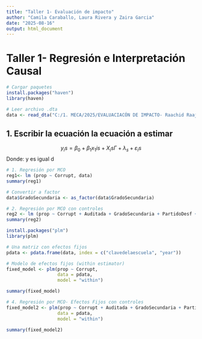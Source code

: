 ---
title: "Taller 1- Evaluación de impacto"
author: "Camila Caraballo, Laura Rivera y Zaira Garcia"
date: "2025-08-16"
output: html_document
---

# Taller 1- Regresión e Interpretación Causal


```{r}
# Cargar paquetes
install.packages("haven")
library(haven)

# Leer archivo .dta
data <- read_dta("C:/1. MECA/2025/EVALUACIACÓN DE IMPACTO- Raachid Raaj/Taller 1/corruption_SV.dta")
```

## 1. Escribir la ecuación la ecuación a estimar

$$y_is=β_0+β_1 x_1is+X_is Γ+λ_s+ε_is$$
Donde:
y es igual d

```{r cars}
# 1. Regresión por MCO 
reg1<- lm (prop ~ Corrupt, data)
summary(reg1)
```

```{r}

# Convertir a factor
data$GradoSecundaria <- as_factor(data$GradoSecundaria) 

# 2. Regresión por MCO con controles
reg2 <- lm (prop ~ Corrupt + Auditada + GradoSecundaria + PartidoDesf + AlreadyAudited + CorruptPast + HOMI_CAP_MUN + total + MismoPartidoG , data)
summary(reg2)
```


```{r}
install.packages("plm")
library(plm)

# Una matriz con efectos fijos 
pdata <- pdata.frame(data, index = c("clavedelaescuela", "year"))

# Modelo de efectos fijos (within estimator)
fixed_model <- plm(prop ~ Corrupt, 
                   data = pdata, 
                   model = "within")

summary(fixed_model)
```


```{r}
# 4. Regresión por MCO- Efectos Fijos con controles
fixed_model2 <- plm(prop ~ Corrupt + Auditada + GradoSecundaria + PartidoDesf + AlreadyAudited + CorruptPast + HOMI_CAP_MUN + total + MismoPartidoG, 
                   data = pdata, 
                   model = "within")

summary(fixed_model2)
```

